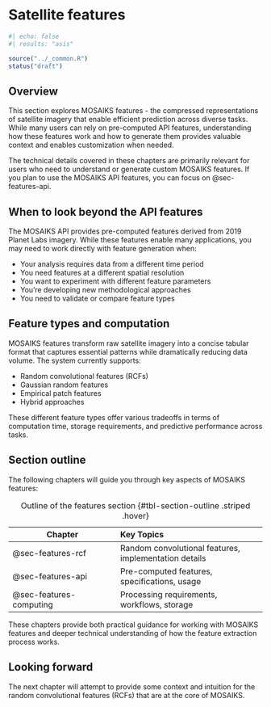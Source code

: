 # Satellite features {#sec-features}

```r
#| echo: false
#| results: "asis"

source("../_common.R")
status("draft")
```

## Overview

This section explores MOSAIKS features - the compressed representations of satellite imagery that enable efficient prediction across diverse tasks. While many users can rely on pre-computed API features, understanding how these features work and how to generate them provides valuable context and enables customization when needed.

::: {.callout-note}
The technical details covered in these chapters are primarily relevant for users who need to understand or generate custom MOSAIKS features. If you plan to use the MOSAIKS API features, you can focus on @sec-features-api.
:::

## When to look beyond the API features

The MOSAIKS API provides pre-computed features derived from 2019 Planet Labs imagery. While these features enable many applications, you may need to work directly with feature generation when:

- Your analysis requires data from a different time period
- You need features at a different spatial resolution
- You want to experiment with different feature parameters
- You're developing new methodological approaches
- You need to validate or compare feature types

## Feature types and computation

MOSAIKS features transform raw satellite imagery into a concise tabular format that captures essential patterns while dramatically reducing data volume. The system currently supports:

- Random convolutional features (RCFs)
- Gaussian random features
- Empirical patch features
- Hybrid approaches

These different feature types offer various tradeoffs in terms of computation time, storage requirements, and predictive performance across tasks.

## Section outline

The following chapters will guide you through key aspects of MOSAIKS features:

| Chapter | Key Topics |
|---------|:-----------|
| @sec-features-rcf | Random convolutional features, implementation details |
| @sec-features-api | Pre-computed features, specifications, usage |
| @sec-features-computing| Processing requirements, workflows, storage |

: Outline of the features section {#tbl-section-outline .striped .hover}

These chapters provide both practical guidance for working with MOSAIKS features and deeper technical understanding of how the feature extraction process works.

::: {.callout-note}
# Looking forward

The next chapter will attempt to provide some context and intuition for the random convolutional features (RCFs) that are at the core of MOSAIKS.
:::

